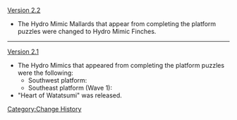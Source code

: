 [[Version 2.2]]
* The Hydro Mimic Mallards that appear from completing the platform puzzles were changed to Hydro Mimic Finches.
----
[[Version 2.1]]
* The Hydro Mimics that appeared from completing the platform puzzles were the following:
** Southwest platform: {{Enemy List|Hydro Mimic Ferret;Hydro Mimic Mallard}}
** Southeast platform (Wave 1): {{Enemy List|Hydro Mimic Crane*3;Hydro Mimic Ferret;Hydro Mimic Mallard}}
* "Heart of Watatsumi" was released.
<noinclude>[[Category:Change History]]</noinclude>